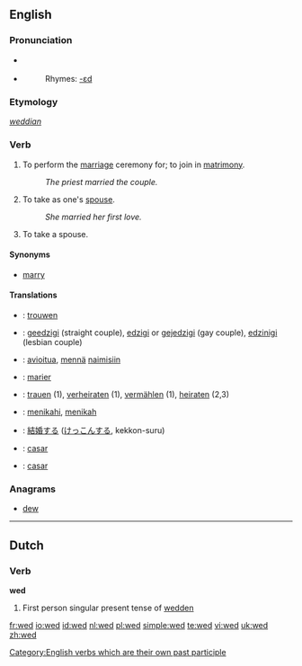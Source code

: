 ==English==

===Pronunciation===
*{{IPA|/'wεd/}} {{SAMPA|/"wEd/}} {{enPR|wĕdʹ}}
*{{audio|en-us-wed.ogg|Audio (US)}}
*:Rhymes: [[Rhymes:English:-ɛd|-ɛd]]

===Etymology===
{{OE.}} ''[[weddian]]''

===Verb===
{{en-verb|weds|wedding|'''wed '''or''' [[wedded]]'''|'''wed '''or''' [[wedded]]'''}}

# {{transitive}} To perform the [[marriage]] ceremony for; to join in [[matrimony]].
#:''The priest married the couple.''
# {{transitive}} To take as one's [[spouse]].
#:''She married her first love.''
# {{intransitive}} To take a spouse.

====Synonyms====
*[[marry]]

====Translations====
{{trans-top|To perform the marriage ceremony for; to join in matrimony}}
{{trans-mid}}
{{trans-bottom}}

{{trans-top|To take as one's spouse}}
{{trans-mid}}
{{trans-bottom}}

{{trans-top|To take a spouse}}
{{trans-mid}}
{{trans-bottom}}
{{subst:user:Thryfuult/transcheck}}
*{{ttbc|Dutch}}: [[trouwen]]
*{{ttbc|Esperanto}}: [[geedzigi]] (straight couple), [[edzigi]] or [[gejedzigi]] (gay couple), [[edzinigi]] (lesbian couple)
*{{ttbc|Finnish}}: [[avioitua]], [[mennä]] [[naimisiin]]
*{{ttbc|French}}: [[marier]]
*{{ttbc|German}}: [[trauen]] (1), [[verheiraten]] (1), [[vermählen]] (1), [[heiraten]] (2,3)
*{{ttbc|Indonesian}}: [[nikah|menikahi]], [[nikah|menikah]]
{{mid}}
*{{ttbc|Japanese}}: [[結婚]]する ([[けっこん]]する, kekkon-suru)
*{{ttbc|Spanish}}: [[casar]]
*{{ttbc|Portuguese}}: [[casar]]
{{bottom}}

===Anagrams===
*[[dew]]

[[Category:English verbs which are their own past participle]]

----

==Dutch==

===Verb===
'''wed'''

# First person singular present tense of [[wedden]]

[[fr:wed]]
[[io:wed]]
[[id:wed]]
[[nl:wed]]
[[pl:wed]]
[[simple:wed]]
[[te:wed]]
[[vi:wed]]
[[uk:wed]]
[[zh:wed]]